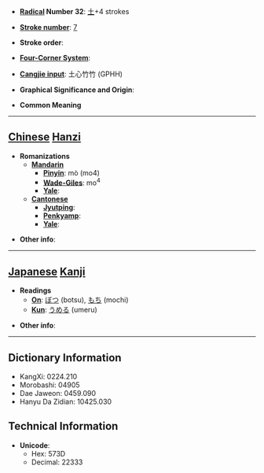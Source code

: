 * '''[[Wiktionary:Chinese radical index| Radical]] Number 32''': [[Wiktionary:Chinese radical index 土|土]]+4 strokes

* '''[[Wiktionary:Chinese total strokes index|Stroke number]]''': [[Wiktionary:Chinese total strokes index 7|7]]

* '''Stroke order''': 

* '''[[Wiktionary:Chinese four corner index|Four-Corner System]]''': 

* '''[[Wiktionary:Chinese Cangjie index|Cangjie input]]''': 土心竹竹 (GPHH)

* '''Graphical Significance and Origin''': 

* '''Common Meaning'''

----

== [[Chinese]] [[Hanzi]] ==

* '''Romanizations'''
** '''[[Mandarin]]'''
*** '''[[Pinyin]]''': mò (mo4)
*** '''[[Wade-Giles]]''': mo<sup>4</sup>
*** '''[[Yale]]''': 
** '''[[Cantonese]]'''
*** '''[[Jyutping]]''':
*** '''[[Penkyamp]]''': 
*** '''[[Yale]]''': 

* '''Other info''': 

----

== [[Japanese]] [[Kanji]] ==

* '''Readings'''
** '''[[On]]''': [[ぼつ]] (botsu), [[もち]] (mochi)
** '''[[Kun]]''': [[うめる]] (umeru)

* '''Other info''':  

----

== Dictionary Information ==

* KangXi: 0224.210
* Morobashi: 04905
* Dae Jaweon: 0459.090
* Hanyu Da Zidian: 10425.030

== Technical Information ==

* '''Unicode''':
** Hex: 573D
** Decimal: 22333